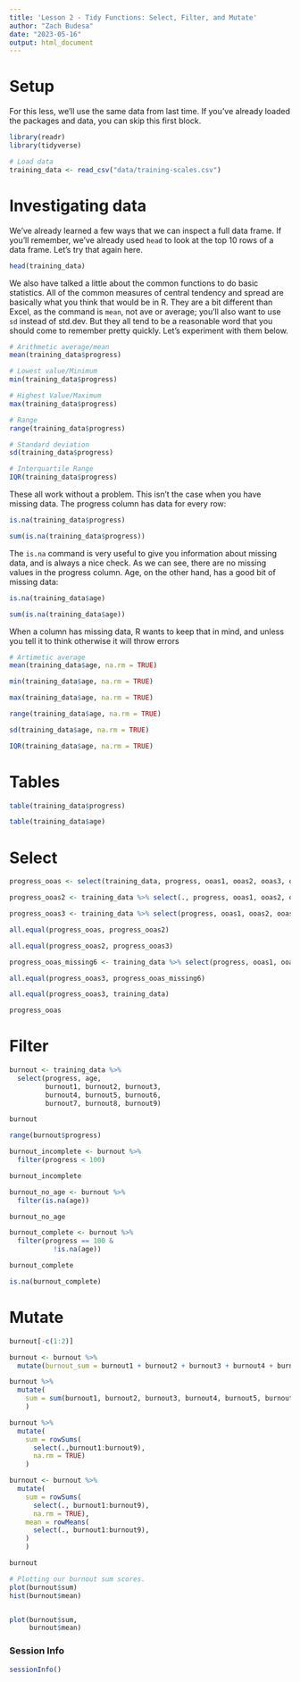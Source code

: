 ```yaml
---
title: 'Lesson 2 - Tidy Functions: Select, Filter, and Mutate'
author: "Zach Budesa"
date: "2023-05-16"
output: html_document
---
```


# Setup

For this less, we'll use the same data from last time. If you've already loaded the packages and data, you can skip this first block.
```r
library(readr)
library(tidyverse)

# Load data
training_data <- read_csv("data/training-scales.csv")
```
# Investigating data
We've already learned a few ways that we can inspect a full data frame. If you'll remember, we've already used `head` to look at the top 10 rows of a data frame. Let's try that again here.
```r
head(training_data)
```
We also have talked a little about the common functions to do basic statistics. All of the common measures of central tendency and spread are basically what you think that would be in R. They are a bit different than Excel, as the command is `mean`, not ave or average; you'll also want to use `sd` instead of std.dev. But they all tend to be a reasonable word that you should come to remember pretty quickly. Let's experiment with them below.
```r
# Arithmetic average/mean
mean(training_data$progress)

# Lowest value/Minimum
min(training_data$progress)

# Highest Value/Maximum
max(training_data$progress)

# Range
range(training_data$progress)

# Standard deviation
sd(training_data$progress)

# Interquartile Range
IQR(training_data$progress)
```

These all work without a problem. This isn't the case when you have missing data. The progress column has data for every row: 
```r
is.na(training_data$progress)

sum(is.na(training_data$progress))
```
The `is.na` command is very useful to give you information about missing data, and is always a nice check. As we can see, there are no missing values in the progress column. Age, on the other hand, has a good bit of missing data:
```r
is.na(training_data$age)

sum(is.na(training_data$age))
```

When a column has missing data, R wants to keep that in mind, and unless you tell it to think otherwise it will throw errors 

```r
# Artimetic average
mean(training_data$age, na.rm = TRUE)

min(training_data$age, na.rm = TRUE)

max(training_data$age, na.rm = TRUE)

range(training_data$age, na.rm = TRUE)

sd(training_data$age, na.rm = TRUE)

IQR(training_data$age, na.rm = TRUE)
```

# Tables
```r
table(training_data$progress)

table(training_data$age)
```
# Select
```r

progress_ooas <- select(training_data, progress, ooas1, ooas2, ooas3, ooas4, ooas5, ooas6)

progress_ooas2 <- training_data %>% select(., progress, ooas1, ooas2, ooas3, ooas4, ooas5, ooas6)

progress_ooas3 <- training_data %>% select(progress, ooas1, ooas2, ooas3, ooas4, ooas5, ooas6)
```

```r
all.equal(progress_ooas, progress_ooas2)

all.equal(progress_ooas2, progress_ooas3)

progress_ooas_missing6 <- training_data %>% select(progress, ooas1, ooas2, ooas3, ooas4, ooas5)

all.equal(progress_ooas3, progress_ooas_missing6)

all.equal(progress_ooas3, training_data)

progress_ooas
```

# Filter

```r
burnout <- training_data %>% 
  select(progress, age,
         burnout1, burnout2, burnout3,
         burnout4, burnout5, burnout6,
         burnout7, burnout8, burnout9)

burnout
```

```r
range(burnout$progress)

burnout_incomplete <- burnout %>% 
  filter(progress < 100)

burnout_incomplete
```

```r
burnout_no_age <- burnout %>% 
  filter(is.na(age))

burnout_no_age
```

```r
burnout_complete <- burnout %>% 
  filter(progress == 100 &
           !is.na(age))

burnout_complete

is.na(burnout_complete)
```


# Mutate

```r
burnout[-c(1:2)]
```

```r
burnout <- burnout %>% 
  mutate(burnout_sum = burnout1 + burnout2 + burnout3 + burnout4 + burnout5 + burnout6 + burnout7 + burnout8 + burnout9)
```

```r
burnout %>% 
  mutate(
    sum = sum(burnout1, burnout2, burnout3, burnout4, burnout5, burnout6, burnout7, burnout8, burnout9, na.rm = TRUE)
    )
```

```r
burnout %>% 
  mutate(
    sum = rowSums(
      select(.,burnout1:burnout9),
      na.rm = TRUE)
    )
```

```r
burnout <- burnout %>% 
  mutate(
    sum = rowSums(
      select(., burnout1:burnout9),
      na.rm = TRUE),
    mean = rowMeans(
      select(., burnout1:burnout9),
    )
    )

burnout
```

```r
# Plotting our burnout sum scores.
plot(burnout$sum)
hist(burnout$mean)


plot(burnout$sum,
     burnout$mean)
```




### Session Info
```r
sessionInfo()
```

